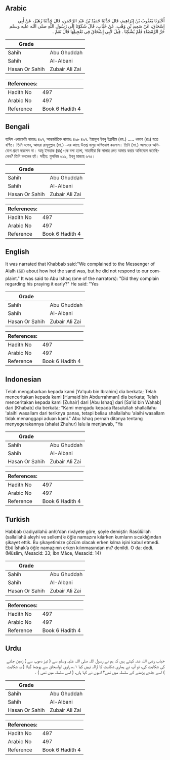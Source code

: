 ## Arabic


<div dir="rtl" lang="ar" style={{fontSize:'larger',backgroundColor:'#f8f9fa',padding:20}}>
أَخْبَرَنَا يَعْقُوبُ بْنُ إِبْرَاهِيمَ، قَالَ حَدَّثَنَا حُمَيْدُ بْنُ عَبْدِ الرَّحْمَنِ، قَالَ حَدَّثَنَا زُهَيْرٌ، عَنْ أَبِي إِسْحَاقَ، عَنْ سَعِيدِ بْنِ وَهْبٍ، عَنْ خَبَّابٍ، قَالَ شَكَوْنَا إِلَى رَسُولِ اللَّهِ صلى الله عليه وسلم حَرَّ الرَّمْضَاءِ فَلَمْ يُشْكِنَا ‏.‏ قِيلَ لأَبِي إِسْحَاقَ فِي تَعْجِيلِهَا قَالَ نَعَمْ ‏.‏
</div>
<div style={{backgroundColor:'#f8f9fa',padding:20, marginBottom: 10}}><table> <thead> <tr> <th>Grade</th> <th></th> </tr> </thead> <tbody> <tr><td>Sahih</td><td>Abu Ghuddah</td></tr><tr><td>Sahih</td><td>Al-Albani</td></tr><tr><td>Hasan Or Sahih</td><td>Zubair Ali Zai</td></tr></tbody></table><table> <thead> <tr> <th>References:</th> <th></th> </tr> </thead> <tbody><tr><td>Hadith No</td><td>497</td></tr><tr><td>Arabic No</td><td>497</td></tr><tr><td>Reference</td><td>Book 6 Hadith 4</td></tr></tbody></table></div>

## Bengali


<div dir="ltr" lang="bn" style={{fontSize:'larger',backgroundColor:'#f8f9fa',padding:20}}>
হাদিস একাডেমি নাম্বারঃ ৪৯৭, আন্তর্জাতিক নাম্বারঃ ৪৯৮ ৪৯৭. ইয়াকূব ইবনু ইব্রাহীম (রহ.) ..... খব্বাব (রাঃ) হতে বর্ণিত। তিনি বলেন, আমরা রাসূলুল্লাহ (সা.) -এর কাছে উত্তপ্ত বালুর অভিযোগ করলাম। তিনি (সা.) আমাদের অভিযোগ গ্রহণ করলেন না। আবূ ইসহাক (রাঃ)-কে বলা হলো, সাহাবীরা কি সালাত দ্রুত আদায় করার অভিযোগ করেছিলেন? তিনি বললেন হ্যাঁ। সহীহ: মুসলিম ৬১৯, ইবনু মাজাহ ৬৭৫।
</div>
<div style={{backgroundColor:'#f8f9fa',padding:20, marginBottom: 10}}><table> <thead> <tr> <th>Grade</th> <th></th> </tr> </thead> <tbody> <tr><td>Sahih</td><td>Abu Ghuddah</td></tr><tr><td>Sahih</td><td>Al-Albani</td></tr><tr><td>Hasan Or Sahih</td><td>Zubair Ali Zai</td></tr></tbody></table><table> <thead> <tr> <th>References:</th> <th></th> </tr> </thead> <tbody><tr><td>Hadith No</td><td>497</td></tr><tr><td>Arabic No</td><td>497</td></tr><tr><td>Reference</td><td>Book 6 Hadith 4</td></tr></tbody></table></div>

## English


<div dir="ltr" lang="en" style={{fontSize:'larger',backgroundColor:'#f8f9fa',padding:20}}>
It was narrated that Khabbab said:"We complained to the Messenger of Alalh (ﷺ) about how hot the sand was, but he did not respond to our complaint." It was said to Abu Ishaq (one of the narrators): "Did they complain regarding his praying it early?" He said: "Yes
</div>
<div style={{backgroundColor:'#f8f9fa',padding:20, marginBottom: 10}}><table> <thead> <tr> <th>Grade</th> <th></th> </tr> </thead> <tbody> <tr><td>Sahih</td><td>Abu Ghuddah</td></tr><tr><td>Sahih</td><td>Al-Albani</td></tr><tr><td>Hasan Or Sahih</td><td>Zubair Ali Zai</td></tr></tbody></table><table> <thead> <tr> <th>References:</th> <th></th> </tr> </thead> <tbody><tr><td>Hadith No</td><td>497</td></tr><tr><td>Arabic No</td><td>497</td></tr><tr><td>Reference</td><td>Book 6 Hadith 4</td></tr></tbody></table></div>

## Indonesian


<div dir="ltr" lang="id" style={{fontSize:'larger',backgroundColor:'#f8f9fa',padding:20}}>
Telah mengabarkan kepada kami [Ya'qub bin Ibrahim] dia berkata; Telah menceritakan kepada kami [Humaid bin Abdurrahman] dia berkata; Telah menceritakan kepada kami [Zuhair] dari [Abu Ishaq] dari [Sa'id bin Wahab] dari [Khabab] dia berkata; "Kami mengadu kepada Rasulullah shallallahu 'alaihi wasallam dari teriknya panas, tetapi beliau shallallahu 'alaihi wasallam tidak menanggapi aduan kami." Abu Ishaq pernah ditanya tentang menyegerakannya (shalat Zhuhur) lalu ia menjawab, "Ya
</div>
<div style={{backgroundColor:'#f8f9fa',padding:20, marginBottom: 10}}><table> <thead> <tr> <th>Grade</th> <th></th> </tr> </thead> <tbody> <tr><td>Sahih</td><td>Abu Ghuddah</td></tr><tr><td>Sahih</td><td>Al-Albani</td></tr><tr><td>Hasan Or Sahih</td><td>Zubair Ali Zai</td></tr></tbody></table><table> <thead> <tr> <th>References:</th> <th></th> </tr> </thead> <tbody><tr><td>Hadith No</td><td>497</td></tr><tr><td>Arabic No</td><td>497</td></tr><tr><td>Reference</td><td>Book 6 Hadith 4</td></tr></tbody></table></div>

## Turkish


<div dir="ltr" lang="tr" style={{fontSize:'larger',backgroundColor:'#f8f9fa',padding:20}}>
Habbab (radıyallahü anh)’dan rivâyete göre, şöyle demiştir: Rasûlüllah (sallallahü aleyhi ve sellem)’e öğle namazını kılarken kumların sıcaklığından şikayet ettik. Bu şikayetimize çözüm olacak erken kılma işini kabul etmedi. Ebû İshak’a öğle namazının erken kılınmasından mı? denildi. O da: dedi. (Müslim, Mesacid: 33; İbn Mâce, Mesacid: 14)
</div>
<div style={{backgroundColor:'#f8f9fa',padding:20, marginBottom: 10}}><table> <thead> <tr> <th>Grade</th> <th></th> </tr> </thead> <tbody> <tr><td>Sahih</td><td>Abu Ghuddah</td></tr><tr><td>Sahih</td><td>Al-Albani</td></tr><tr><td>Hasan Or Sahih</td><td>Zubair Ali Zai</td></tr></tbody></table><table> <thead> <tr> <th>References:</th> <th></th> </tr> </thead> <tbody><tr><td>Hadith No</td><td>497</td></tr><tr><td>Arabic No</td><td>497</td></tr><tr><td>Reference</td><td>Book 6 Hadith 4</td></tr></tbody></table></div>

## Urdu


<div dir="rtl" lang="ur" style={{fontSize:'larger',backgroundColor:'#f8f9fa',padding:20}}>
خباب رضی اللہ عنہ کہتے ہیں کہ ہم نے رسول اللہ صلی اللہ علیہ وسلم سے ( تیز دھوپ سے ) زمین جلنے کی شکایت کی، تو آپ نے ہماری شکایت کا ازالہ نہیں کیا ۱؎، راوی ابواسحاق سے پوچھا گیا: ( یہ شکایت ) اسے جلدی پڑھنے کے سلسلہ میں تھی؟ انہوں نے کہا ہاں، ( اسی سلسلہ میں تھی ) ۔
</div>
<div style={{backgroundColor:'#f8f9fa',padding:20, marginBottom: 10}}><table> <thead> <tr> <th>Grade</th> <th></th> </tr> </thead> <tbody> <tr><td>Sahih</td><td>Abu Ghuddah</td></tr><tr><td>Sahih</td><td>Al-Albani</td></tr><tr><td>Hasan Or Sahih</td><td>Zubair Ali Zai</td></tr></tbody></table><table> <thead> <tr> <th>References:</th> <th></th> </tr> </thead> <tbody><tr><td>Hadith No</td><td>497</td></tr><tr><td>Arabic No</td><td>497</td></tr><tr><td>Reference</td><td>Book 6 Hadith 4</td></tr></tbody></table></div>
